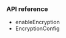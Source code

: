 <PlatformWrapper platform="ios">
        
### API reference

-    <Link target="_blank" to="pushExternalAudioFrameRawData(_:samples:samplerate:channels:trackid:timestamp:)">enableEncryption</Link>
-    <Link target="_blank" to="{{Global.API_REF_IOS_ROOT_RTC_KIT}}/agoraencryptionconfig">EncryptionConfig</Link>

</PlatformWrapper>
